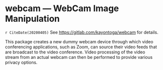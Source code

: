 # webcam --- WebCam Image Manipulation {#webcam}

`r CiteDate(20200405)` See <https://gitlab.com/kayontoga/webcam> for details.

This package creates a new dummy webcam device through which video
conferencing applications, such as Zoom, can source their video feeds
that are broadcast to the video conference. Video processing of the
video stream from an actual webcam can then be performed to provide
various privacy options.

